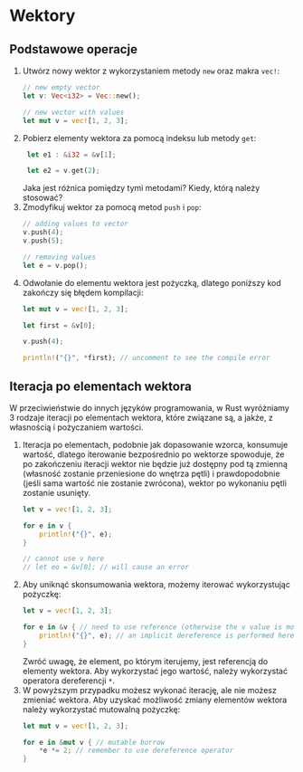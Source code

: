 # Wektory


## Podstawowe operacje

1. Utwórz nowy wektor z wykorzystaniem metody `new` oraz makra `vec!`:
    ```rust
    // new empty vector
    let v: Vec<i32> = Vec::new();

    // new vector with values
    let mut v = vec![1, 2, 3];
    ```
1. Pobierz elementy wektora za pomocą indeksu lub metody `get`:
   ```rust
    let e1 : &i32 = &v[1];

    let e2 = v.get(2);
    ``` 
    Jaka jest różnica pomiędzy tymi metodami? Kiedy, którą należy stosować?
1. Zmodyfikuj wektor za pomocą metod `push` i `pop`:
    ```rust
    // adding values to vector
    v.push(4);
    v.push(5);

    // removing values
    let e = v.pop();
    ```
1. Odwołanie do elementu wektora jest pożyczką, dlatego poniższy kod zakończy się błędem kompilacji:
    ```rust
    let mut v = vec![1, 2, 3];

    let first = &v[0];

    v.push(4);

    println!("{}", *first); // uncomment to see the compile error
    ```

## Iteracja po elementach wektora

W przeciwieństwie do innych języków programowania, w Rust wyróżniamy 3 rodzaje iteracji po elementach wektora, które związane są, a jakże, z własnością i pożyczaniem wartości.

1. Iteracja po elementach, podobnie jak dopasowanie wzorca, konsumuje wartość, dlatego iterowanie bezpośrednio po wektorze spowoduje, że po zakończeniu iteracji wektor nie będzie już dostępny pod tą zmienną (własność zostanie przeniesione do wnętrza pętli) i prawdopodobnie (jeśli sama wartość nie zostanie zwrócona), wektor po wykonaniu pętli zostanie usunięty.
    ```rust
    let v = vec![1, 2, 3];

    for e in v { 
        println!("{}", e); 
    }

    // cannot use v here
    // let eo = &v[0]; // will cause an error
    ```
1. Aby uniknąć skonsumowania wektora, możemy iterować wykorzystując pożyczkę:
    ```rust
    let v = vec![1, 2, 3];

    for e in &v { // need to use reference (otherwise the v value is moved) (e: &i32)
        println!("{}", e); // an implicit dereference is performed here
    }
    ```
    Zwróć uwagę, że element, po którym iterujemy, jest referencją do elementy wektora. Aby wykorzystać jego wartość, należy wykorzystać operatora dereferencji `*`.
1. W powyższym przypadku możesz wykonać iterację, ale nie możesz zmieniać wektora. Aby uzyskać możliwość zmiany elementów wektora należy wykorzystać mutowalną pożyczkę:
    ```rust
    let mut v = vec![1, 2, 3];

    for e in &mut v { // mutable borrow
        *e *= 2; // remember to use dereference operator
    }
    ```
